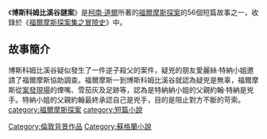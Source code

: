 {{Unreferenced|time=2022-05-19T01:38:04+00:00}}
{{infobox Book | 
| name            = 博斯科姆比溪谷謎案
|  title_orig    = '''''The Boscombe Valley Mystery'''''
|image =
|   image_caption =
| author        = [[柯南·道爾|柯南·道爾]]
| country         = {{UK}}
| language        = [[英文|英文]]
| series          = 
|  genre         = [[短篇小說|短篇小說]]
|   release_date  = 1892年
}}

《'''博斯科姆比溪谷謎案'''》是[[柯南·道爾|柯南·道爾]]所著的[[福爾摩斯探案|福爾摩斯探案]]的56個短篇故事之一，收錄於《[[福爾摩斯探案集之冒險史|福爾摩斯探案集之冒險史]]》中。

==故事簡介==
博斯科姆比溪谷疑似發生了一件逆子殺父的案件，疑兇的朋友愛麗絲·特納小姐邀請了福爾摩斯協助調查。福爾摩斯一到博斯科姆比溪谷就認為疑兇是無辜，福爾摩斯從[[案發現場|案發現場]]的煙嘴、雪茄灰及足跡等，認為是特納納小姐的父親約翰·特納是兇手。特納小姐的父親約翰最終承認自己是兇手，目的是阻止對方不斷的苛索。
[[category:福爾摩斯探案|category:福爾摩斯探案]]
[[category:短篇小說|category:短篇小說]]
[[Category:倫敦背景作品|Category:倫敦背景作品]]
[[Category:蘇格蘭小說|Category:蘇格蘭小說]]